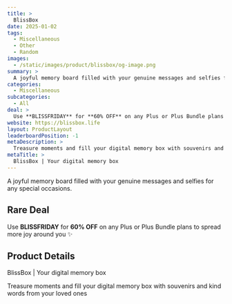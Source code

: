 ```yaml
---
title: >
  BlissBox
date: 2025-01-02
tags:
  - Miscellaneous
  - Other
  - Random
images:
  - /static/images/product/blissbox/og-image.png
summary: >
  A joyful memory board filled with your genuine messages and selfies for any special occasions.
categories:
  - Miscellaneous
subcategories:
  - All
deal: >
  Use **BLISSFRIDAY** for **60% OFF** on any Plus or Plus Bundle plans to spread more joy around you ✨
website: https://blissbox.life
layout: ProductLayout
leaderboardPosition: -1
metaDescription: >
  Treasure moments and fill your digital memory box with souvenirs and kind words from your loved ones
metaTitle: >
  BlissBox | Your digital memory box
---
```

A joyful memory board filled with your genuine messages and selfies for any special occasions.

## Rare Deal

Use **BLISSFRIDAY** for **60% OFF** on any Plus or Plus Bundle plans to spread more joy around you ✨

## Product Details

BlissBox | Your digital memory box

Treasure moments and fill your digital memory box with souvenirs and kind words from your loved ones
